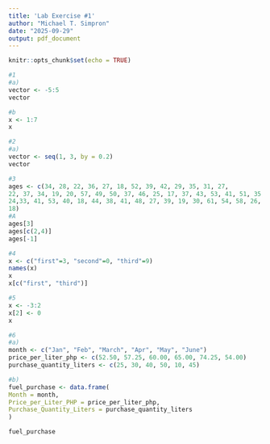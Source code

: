 ```yaml
---
title: 'Lab Exercise #1'
author: "Michael T. Simpron"
date: "2025-09-29"
output: pdf_document
---
```


```r
knitr::opts_chunk$set(echo = TRUE)
```



```r
#1
#a)
vector <- -5:5
vector

#b
x <- 1:7
x
```

```r
#2
#a)
vector <- seq(1, 3, by = 0.2)
vector

```

```r
#3
ages <- c(34, 28, 22, 36, 27, 18, 52, 39, 42, 29, 35, 31, 27,
22, 37, 34, 19, 20, 57, 49, 50, 37, 46, 25, 17, 37, 43, 53, 41, 51, 35,
24,33, 41, 53, 40, 18, 44, 38, 41, 48, 27, 39, 19, 30, 61, 54, 58, 26,
18) 
#A
ages[3]
ages[c(2,4)]
ages[-1]
```

```r
#4
x <- c("first"=3, "second"=0, "third"=9)
names(x)
x
x[c("first", "third")]
```

```r
#5
x <- -3:2
x[2] <- 0
x
```

```r
#6
#a)
month <- c("Jan", "Feb", "March", "Apr", "May", "June")
price_per_liter_php <- c(52.50, 57.25, 60.00, 65.00, 74.25, 54.00)
purchase_quantity_liters <- c(25, 30, 40, 50, 10, 45)

#b)
fuel_purchase <- data.frame(
Month = month,
Price_per_Liter_PHP = price_per_liter_php,
Purchase_Quantity_Liters = purchase_quantity_liters
)

fuel_purchase

```


